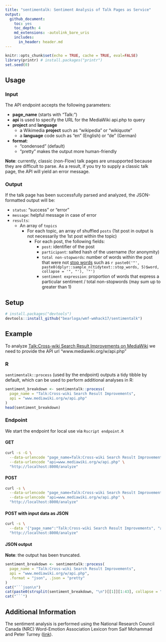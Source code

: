 ```yaml
---
title: "sentimentalk: Sentiment Analysis of Talk Pages as Service"
output:
  github_document:
    toc: yes
    toc_depth: 4
    md_extensions: -autolink_bare_uris
    includes:
      in_header: header.md
---
```


```r
knitr::opts_chunk$set(echo = TRUE, cache = TRUE, eval=FALSE)
library(printr) # install.packages("printr")
set.seed(0)
```

## Usage

### Input

The API endpoint accepts the following parameters:

- **page_name** (starts with "Talk:")
- **api** is used to specify the URL for the MediaWiki api.php to query
- **project** and **language**
    - a Wikimedia **project** such as "wikipedia" or "wikiquote"
    - a **language** code such as "en" (English) or "de" (German)
- **format**:
    - "condensed" (default)
    - "pretty" makes the output more human-friendly

**Note**: currently, classic (non-Flow) talk pages are unsupported because they are difficult to parse. As a result, if you try to supply a classic talk page, the API will yield an error message.

### Output

If the talk page has been successfully parsed and analyzed, the JSON-formatted output will be:

- `status`: "success" or "error"
- `message`: helpful message in case of error
- `results`:
    - An array of `topics`
        - For each topic, an array of shuffled `posts`
          (1st post in output is not necessarily the 1st post within the topic)
            - For each post, the following fields:
                - `post`: identifier of the post
                - `participant`: salted hash of the username (for anonymity)
                - `total non-stopwords`: number of words within the post that were not [stop words](https://en.wikipedia.org/wiki/Stop_words) such as `r paste0('"', paste0(dplyr::sample_n(tidytext::stop_words, 5)$word, collapse = '", "'), '"')`
                - `sentiment expression`: proportion of words that express a particular sentiment / total non-stopwords
                  (may sum up to greater than 1)

## Setup

```R
# install.packages("devtools")
devtools::install_github("bearloga/wmf-wmhack17/sentimentalk")
```

## Example

To analyze [Talk:Cross-wiki Search Result Improvements on MediaWiki](https://www.mediawiki.org/wiki/Talk:Cross-wiki_Search_Result_Improvements) we need to provide the API url "www.mediawiki.org/w/api.php"

### R

`sentimentalk::process` (used by the endpoint) outputs a tidy tibble by default, which can be used to perform additional analyses in R:

```r
sentiment_breakdown <- sentimentalk::process(
  page_name = "Talk:Cross-wiki Search Result Improvements",
  api = "www.mediawiki.org/w/api.php"
)
head(sentiment_breakdown)
```

### Endpoint

We start the endpoint for local use via `Rscript endpoint.R`

#### GET

```bash
curl -s -G \
  --data-urlencode "page_name=Talk:Cross-wiki Search Result Improvements" \
  --data-urlencode "api=www.mediawiki.org/w/api.php" \
  "http://localhost:8000/analyze"
```

#### POST

```bash
curl -s \
  --data-urlencode "page_name=Talk:Cross-wiki Search Result Improvements" \
  --data-urlencode "api=www.mediawiki.org/w/api.php" \
  "http://localhost:8000/analyze"
```

#### POST with input data as JSON

```bash
curl -s \
  --data '{"page_name":"Talk:Cross-wiki Search Result Improvements", "api":"www.mediawiki.org/w/api.php"}' \
  "http://localhost:8000/analyze"
```

#### JSON output

**Note**: the output has been truncated.

```r
sentiment_breakdown <- sentimentalk::process(
  page_name = "Talk:Cross-wiki Search Result Improvements",
  api = "www.mediawiki.org/w/api.php",
  .format = "json", .json = "pretty"
)
cat("```json\n")
cat(paste0(strsplit(sentiment_breakdown, "\n")[[1]][1:43], collapse = "\n"), "\n          ...\n")
cat("```")
```

## Additional Information

The sentiment analysis is performed using the National Research Council Canada (NRC) Word-Emotion Association Lexicon from Saif Mohammad and Peter Turney ([link](http://saifmohammad.com/WebPages/NRC-Emotion-Lexicon.htm)).
